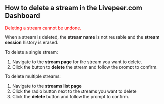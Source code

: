 
<DocsLayout title="How to delete a stream in the Dashboard - Livepeer.com" description="How to delete a stream in the Livepeer.com Dashboard">

## How to delete a stream in the Livepeer.com Dashboard

<p>
  <font color="red">Deleting a stream cannot be undone.</font>
</p>

When a stream is deleted, the **stream name** is not reusable and the **stream
session** history is erased.

To delete a single stream:

1. Navigate to the **stream page** for the stream you want to delete.
1. Click the button to **delete** the stream and follow the prompt to confirm.

To delete multiple streams:

1. Navigate to the **streams list page**
1. Click the radio button next to the streams you want to delete
1. Click the **delete** button and follow the prompt to confirm.

</DocsLayout>
